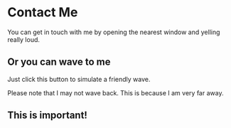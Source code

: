 
# Contact Me

You can get in touch with me by opening the nearest window and yelling really loud.

## Or you can wave to me

Just click this button to simulate a friendly wave.

<Wave />

Please note that I may not wave back. This is because I am very far away.

<div style={{background:'red'}}>

## This is important!

</div>